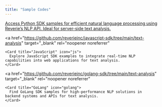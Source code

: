```yaml
---
title: "Sample Codes"
---
```

<CardGroup cols={2}>
  <a
    href="https://github.com/reverieinc/python-sdk/tree/main/text-analysis"
    target="_blank"
    rel="noopener noreferrer"
  >
    <Card title="Python" icon="python">
      Access Python SDK samples for efficient natural language processing using Reverie’s NLP API. Ideal for server-side text analysis.
    </Card>
  </a>

  <a
    href="https://github.com/reverieinc/javascript-sdk/tree/main/text-analysis"
    target="_blank"
    rel="noopener noreferrer"
  >
    <Card title="JavaScript" icon="js">
      Explore JavaScript SDK examples to integrate real-time NLP capabilities into web applications for text analysis.
    </Card>
  </a>

  <a
    href="https://github.com/reverieinc/golang-sdk/tree/main/text-analysis"
    target="_blank"
    rel="noopener noreferrer"
  >
    <Card title="GoLang" icon="golang">
      Find GoLang SDK samples for high-performance NLP solutions in backend systems and APIs for text analysis.
    </Card>
  </a>
</CardGroup>